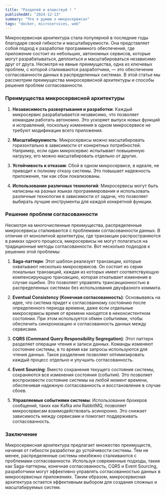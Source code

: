 ```yaml
---
title: "Разделяй и влавствуй ! "
publishedAt: "2024-12-13"
summary: "Что я думаю о микросервисах"
tags: "docker, microservices, web"
---
```






Микросервисная архитектура стала популярной в последние годы благодаря своей гибкости и масштабируемости. Она представляет собой подход к разработке программного обеспечения, где приложение состоит из небольших, автономных сервисов, которые могут разрабатываться, деплоиться и масштабироваться независимо друг от друга. Несмотря на явные преимущества, одна из ключевых проблем, с которой сталкиваются разработчики, — это обеспечение согласованности данных в распределенных системах. В этой статье мы рассмотрим преимущества микросервисной архитектуры и способы решения проблем согласованности.

### Преимущества микросервисной архитектуры

1. **Независимость развертывания и разработки**: Каждый микросервис разрабатывается независимо, что позволяет командам работать автономно. Это ускоряет выпуск новых функций и исправлений, поскольку изменения в одном микросервисе не требуют модификации всего приложения.

2. **Масштабируемость**: Микросервисы можно масштабировать горизонтально в зависимости от конкретных потребностей. Например, если один микросервис испытывает повышенную нагрузку, его можно масштабировать отдельно от других.

3. **Устойчивость к отказам**: Сбой в одном микросервисе, в идеале, не приводит к полному отказу системы. Это повышает надежность приложения, так как сбои локализованы.

4. **Использование различных технологий**: Микросервисы могут быть написаны на разных языках программирования и использовать различные технологии в зависимости от задачи, что позволяет выбирать лучшие инструменты для каждой конкретной функции.

### Решение проблем согласованности

Несмотря на многочисленные преимущества, распределенные микросервисы сталкиваются с проблемами согласованности данных. В отличие от монолитной архитектуры, где транзакции распространяются в рамках одного процесса, микросервисы не могут полагаться на традиционные методы согласованности. Вот несколько подходов к решению этой проблемы:

1. **Saga-паттерн**: Этот шаблон реализует транзакции, которые охватывают несколько микросервисов. Он состоит из серии локальных транзакций, каждая из которых имеет соответствующую компенсирующую транзакцию, которая откатывает изменения в случае ошибки. Это позволяет управлять трансакционностью в распределенных системах без использования двухфазного коммита.

2. **Eventual Consistency (Конечная согласованность)**: Основываясь на идее, что система придет к согласованному состоянию после определенного периода времени, даже если отдельные микросервисы время от времени находятся в неконсистентном состоянии. При этом используется обмен событиями, чтобы обеспечить синхронизацию и согласованность данных между сервисами.

3. **CQRS (Command Query Responsibility Segregation)**: Этот паттерн разделяет операции чтения и записи данных. Команды изменяют состояние системы, в то время как запросы используются для чтения данных. Такое разделение позволяет оптимизировать каждый процесс отдельно и улучшить согласованность.

4. **Event Sourcing**: Вместо сохранения текущего состояния системы, сохраняются все изменения состояния (события). Это позволяет воспроизвести состояние системы на любой момент времени, обеспечивая надежную согласованность и восстановление в случае сбоев.

5. **Управляемые событиями системы**: Использование брокеров сообщений, таких как Kafka или RabbitMQ, позволяет микросервисам взаимодействовать асинхронно. Это снижает зависимость между сервисами и помогает поддерживать согласованность.

### Заключение

Микросервисная архитектура предлагает множество преимуществ, начиная от гибкости разработки до устойчивости системы. Тем не менее, распределенные системы неизбежно сталкиваются с проблемами согласованности. Используя современные подходы, такие как Saga-паттерны, конечная согласованность, CQRS и Event Sourcing, разработчики могут эффективно управлять согласованностью данных в микросервисных приложениях. 
Таким образом, микросервисная архитектура остается эффективным выбором для создания сложных и масштабируемых систем.